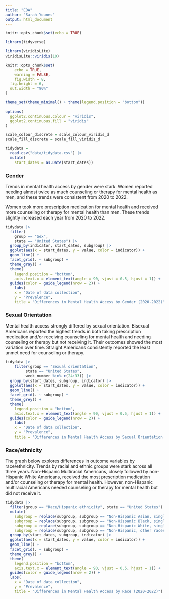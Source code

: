 ```yaml
---
title: "EDA"
author: "Sarah Younes"
output: html_document
---
```


```r
knitr::opts_chunk$set(echo = TRUE)
```

```r
library(tidyverse)

library(viridisLite)
viridisLite::viridis(10)

knitr::opts_chunk$set(
	echo = TRUE,
	warning = FALSE,
	fig.width = 8, 
  fig.height = 6,
  out.width = "90%"
)

theme_set(theme_minimal() + theme(legend.position = "bottom"))

options(
  ggplot2.continuous.colour = "viridis",
  ggplot2.continuous.fill = "viridis"
)

scale_colour_discrete = scale_colour_viridis_d
scale_fill_discrete = scale_fill_viridis_d
```

```r
tidydata = 
  read.csv("data/tidydata.csv") |>
  mutate(
    start_dates = as.Date(start_dates))
```

### Gender

Trends in mental health access by gender were stark. Women reported needing almost twice as much counseling or therapy for mental health as men, and these trends were consistent from 2020 to 2022.

Women took more prescription medication for mental health and received more counseling or therapy for mental health than men. These trends slightly increased each year from 2020 to 2022.

```r
tidydata |>
  filter(
    group == "Sex",
    state == "United States") |>
  group_by(indicator, start_dates, subgroup) |>
  ggplot(aes(x = start_dates, y = value, color = indicator)) +
  geom_line() +
  facet_grid(. ~ subgroup) +
  theme_gray() +
  theme(
    legend.position = "bottom",
    axis.text.x = element_text(angle = 90, vjust = 0.5, hjust = 1)) +
  guides(color = guide_legend(nrow = 2)) +
    labs(
    x = "Date of data collection",
    y = "Prevalence",
    title = "Differences in Mental Health Access by Gender (2020-2022)")
```

### Sexual Orientation

Mental health access strongly differed by sexual orientation. Bisexual Americans reported the highest trends in both taking prescription medication and/or receiving counseling for mental health and needing counseling or therapy but not receiving it. Their outcomes showed the most variation over time. Straight Americans consistently reported the least unmet need for counseling or therapy.

```r
tidydata |>
    filter(group == "Sexual orientation",
         state == "United States",
         week_number %in% c(24:33)) |>
  group_by(start_dates, subgroup, indicator) |>
  ggplot(aes(x = start_dates, y = value, color = indicator)) +
  geom_line() +
  facet_grid(. ~ subgroup) +
  theme_grey() +
  theme(
    legend.position = "bottom",
    axis.text.x = element_text(angle = 90, vjust = 0.5, hjust = 1)) +
  guides(color = guide_legend(nrow = 2)) +
    labs(
    x = "Date of data collection",
    y = "Prevalence",
    title = "Differences in Mental Health Access by Sexual Orientation (2021-2022)")
```

### Race/ethnicity

The graph below explores differences in outcome variables by race/ethnicity. Trends by racial and ethnic groups were stark across all three years. Non-Hispanic Multiracial Americans, closely followed by non-Hispanic White Americans, received the most prescription medication and/or counseling or therapy for mental health. However, non-Hispanic multiracial Americans needed counseling or therapy for mental health but did not receive it.

```r
tidydata |>
  filter(group == "Race/Hispanic ethnicity", state == "United States") |>
  mutate(
    subgroup = replace(subgroup, subgroup == "Non-Hispanic Asian, single race", "Non-Hispanic Asian"),
    subgroup = replace(subgroup, subgroup == "Non-Hispanic Black, single race", "Non-Hispanic Black"),
    subgroup = replace(subgroup, subgroup == "Non-Hispanic White, single race", "Non-Hispanic White"),
    subgroup = replace(subgroup, subgroup == "Non-Hispanic, other races and multiple races", "Non-Hispanic Multi-racial")) |>
  group_by(start_dates, subgroup, indicator) |>
  ggplot(aes(x = start_dates, y = value, color = indicator)) +
  geom_line() +
  facet_grid(. ~ subgroup) +
  theme_grey() +
  theme(
    legend.position = "bottom",
    axis.text.x = element_text(angle = 90, vjust = 0.5, hjust = 1)) +
  guides(color = guide_legend(nrow = 2)) +
  labs(
    x = "Date of data collection",
    y = "Prevalence",
    title = "Differences in Mental Health Access by Race (2020-2022)")
```